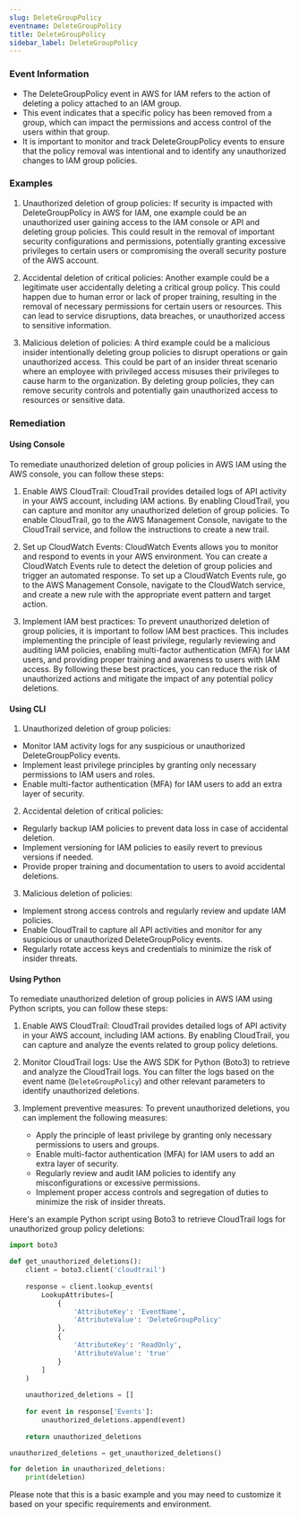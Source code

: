 ```yaml
--- 
slug: DeleteGroupPolicy
eventname: DeleteGroupPolicy
title: DeleteGroupPolicy
sidebar_label: DeleteGroupPolicy
---
```

                       
### Event Information

- The DeleteGroupPolicy event in AWS for IAM refers to the action of deleting a policy attached to an IAM group.
- This event indicates that a specific policy has been removed from a group, which can impact the permissions and access control of the users within that group.
- It is important to monitor and track DeleteGroupPolicy events to ensure that the policy removal was intentional and to identify any unauthorized changes to IAM group policies.


### Examples

1. Unauthorized deletion of group policies: If security is impacted with DeleteGroupPolicy in AWS for IAM, one example could be an unauthorized user gaining access to the IAM console or API and deleting group policies. This could result in the removal of important security configurations and permissions, potentially granting excessive privileges to certain users or compromising the overall security posture of the AWS account.

2. Accidental deletion of critical policies: Another example could be a legitimate user accidentally deleting a critical group policy. This could happen due to human error or lack of proper training, resulting in the removal of necessary permissions for certain users or resources. This can lead to service disruptions, data breaches, or unauthorized access to sensitive information.

3. Malicious deletion of policies: A third example could be a malicious insider intentionally deleting group policies to disrupt operations or gain unauthorized access. This could be part of an insider threat scenario where an employee with privileged access misuses their privileges to cause harm to the organization. By deleting group policies, they can remove security controls and potentially gain unauthorized access to resources or sensitive data.

### Remediation

#### Using Console

To remediate unauthorized deletion of group policies in AWS IAM using the AWS console, you can follow these steps:

1. Enable AWS CloudTrail: CloudTrail provides detailed logs of API activity in your AWS account, including IAM actions. By enabling CloudTrail, you can capture and monitor any unauthorized deletion of group policies. To enable CloudTrail, go to the AWS Management Console, navigate to the CloudTrail service, and follow the instructions to create a new trail.

2. Set up CloudWatch Events: CloudWatch Events allows you to monitor and respond to events in your AWS environment. You can create a CloudWatch Events rule to detect the deletion of group policies and trigger an automated response. To set up a CloudWatch Events rule, go to the AWS Management Console, navigate to the CloudWatch service, and create a new rule with the appropriate event pattern and target action.

3. Implement IAM best practices: To prevent unauthorized deletion of group policies, it is important to follow IAM best practices. This includes implementing the principle of least privilege, regularly reviewing and auditing IAM policies, enabling multi-factor authentication (MFA) for IAM users, and providing proper training and awareness to users with IAM access. By following these best practices, you can reduce the risk of unauthorized actions and mitigate the impact of any potential policy deletions.

#### Using CLI

1. Unauthorized deletion of group policies:
- Monitor IAM activity logs for any suspicious or unauthorized DeleteGroupPolicy events.
- Implement least privilege principles by granting only necessary permissions to IAM users and roles.
- Enable multi-factor authentication (MFA) for IAM users to add an extra layer of security.

2. Accidental deletion of critical policies:
- Regularly backup IAM policies to prevent data loss in case of accidental deletion.
- Implement versioning for IAM policies to easily revert to previous versions if needed.
- Provide proper training and documentation to users to avoid accidental deletions.

3. Malicious deletion of policies:
- Implement strong access controls and regularly review and update IAM policies.
- Enable CloudTrail to capture all API activities and monitor for any suspicious or unauthorized DeleteGroupPolicy events.
- Regularly rotate access keys and credentials to minimize the risk of insider threats.

#### Using Python

To remediate unauthorized deletion of group policies in AWS IAM using Python scripts, you can follow these steps:

1. Enable AWS CloudTrail: CloudTrail provides detailed logs of API activity in your AWS account, including IAM actions. By enabling CloudTrail, you can capture and analyze the events related to group policy deletions.

2. Monitor CloudTrail logs: Use the AWS SDK for Python (Boto3) to retrieve and analyze the CloudTrail logs. You can filter the logs based on the event name (`DeleteGroupPolicy`) and other relevant parameters to identify unauthorized deletions.

3. Implement preventive measures: To prevent unauthorized deletions, you can implement the following measures:
   - Apply the principle of least privilege by granting only necessary permissions to users and groups.
   - Enable multi-factor authentication (MFA) for IAM users to add an extra layer of security.
   - Regularly review and audit IAM policies to identify any misconfigurations or excessive permissions.
   - Implement proper access controls and segregation of duties to minimize the risk of insider threats.

Here's an example Python script using Boto3 to retrieve CloudTrail logs for unauthorized group policy deletions:

```python
import boto3

def get_unauthorized_deletions():
    client = boto3.client('cloudtrail')
    
    response = client.lookup_events(
        LookupAttributes=[
            {
                'AttributeKey': 'EventName',
                'AttributeValue': 'DeleteGroupPolicy'
            },
            {
                'AttributeKey': 'ReadOnly',
                'AttributeValue': 'true'
            }
        ]
    )
    
    unauthorized_deletions = []
    
    for event in response['Events']:
        unauthorized_deletions.append(event)
    
    return unauthorized_deletions

unauthorized_deletions = get_unauthorized_deletions()

for deletion in unauthorized_deletions:
    print(deletion)
```

Please note that this is a basic example and you may need to customize it based on your specific requirements and environment.


 